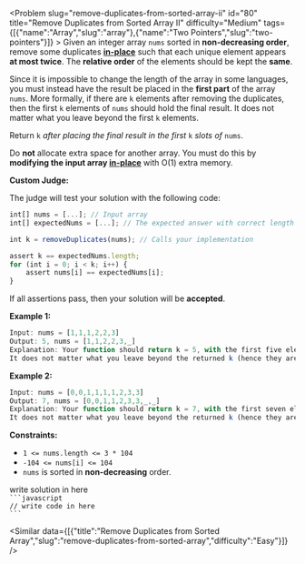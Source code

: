 
<Problem slug="remove-duplicates-from-sorted-array-ii" id="80" title="Remove Duplicates from Sorted Array II" difficulty="Medium" tags={[{"name":"Array","slug":"array"},{"name":"Two Pointers","slug":"two-pointers"}]} >
    Given an integer array `nums` sorted in **non-decreasing order**, remove some duplicates [**in-place**](https://en.wikipedia.org/wiki/In-place_algorithm) such that each unique element appears **at most twice**. The **relative order** of the elements should be kept the **same**.

Since it is impossible to change the length of the array in some languages, you must instead have the result be placed in the **first part** of the array `nums`. More formally, if there are `k` elements after removing the duplicates, then the first `k` elements of `nums` should hold the final result. It does not matter what you leave beyond the first `k` elements.

Return `k` _after placing the final result in the first_ `k` _slots of_ `nums`.

Do **not** allocate extra space for another array. You must do this by **modifying the input array [in-place](https://en.wikipedia.org/wiki/In-place_algorithm)** with O(1) extra memory.

**Custom Judge:**

The judge will test your solution with the following code:

```javascript 
int[] nums = [...]; // Input array
int[] expectedNums = [...]; // The expected answer with correct length

int k = removeDuplicates(nums); // Calls your implementation

assert k == expectedNums.length;
for (int i = 0; i < k; i++) {
    assert nums[i] == expectedNums[i];
}

```

If all assertions pass, then your solution will be **accepted**.

**Example 1:**

```javascript 
Input: nums = [1,1,1,2,2,3]
Output: 5, nums = [1,1,2,2,3,_]
Explanation: Your function should return k = 5, with the first five elements of nums being 1, 1, 2, 2 and 3 respectively.
It does not matter what you leave beyond the returned k (hence they are underscores).

```

**Example 2:**

```javascript 
Input: nums = [0,0,1,1,1,1,2,3,3]
Output: 7, nums = [0,0,1,1,2,3,3,_,_]
Explanation: Your function should return k = 7, with the first seven elements of nums being 0, 0, 1, 1, 2, 3 and 3 respectively.
It does not matter what you leave beyond the returned k (hence they are underscores).

```

**Constraints:**

*   `1 <= nums.length <= 3 * 104`
*   `-104 <= nums[i] <= 104`
*   `nums` is sorted in **non-decreasing** order.
</Problem >

<Solution>
write solution in here
</Solution>

<Code>
```javascript
// write code in here
```
</Code>

<Similar data={[{"title":"Remove Duplicates from Sorted Array","slug":"remove-duplicates-from-sorted-array","difficulty":"Easy"}]} />
